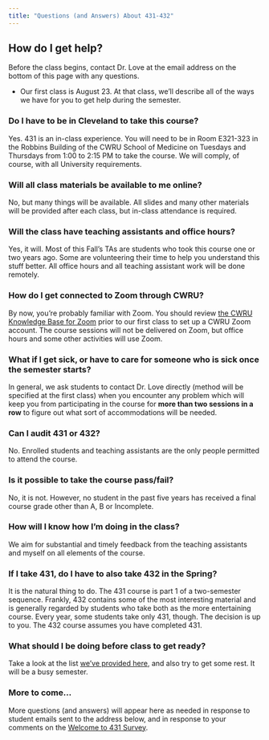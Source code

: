 ```yaml
---
title: "Questions (and Answers) About 431-432"
---
```


## How do I get help?

Before the class begins, contact Dr. Love at the email address on the bottom of this page with any questions. 

- Our first class is August 23. At that class, we'll describe all of the ways we have for you to get help during the semester. 

### Do I have to be in Cleveland to take this course?

Yes. 431 is an in-class experience. You will need to be in Room E321-323 in the Robbins Building of the CWRU School of Medicine on Tuesdays and Thursdays from 1:00 to 2:15 PM to take the course. We will comply, of course, with all University requirements.

### Will all class materials be available to me online?

No, but many things will be available. All slides and many other materials will be provided after each class, but in-class attendance is required. 

### Will the class have teaching assistants and office hours?

Yes, it will. Most of this Fall's TAs are students who took this course one or two years ago. Some are volunteering their time to help you understand this stuff better. All office hours and all teaching assistant work will be done remotely.

### How do I get connected to Zoom through CWRU?

By now, you're probably familiar with Zoom. You should review [the CWRU Knowledge Base for Zoom](https://case.edu/utech/help/knowledge-base/zoom/zoom-information) prior to our first class to set up a CWRU Zoom account. The course sessions will not be delivered on Zoom, but office hours and some other activities will use Zoom.

### What if I get sick, or have to care for someone who is sick once the semester starts?

In general, we ask students to contact Dr. Love directly (method will be specified at the first class) when you encounter any problem which will keep you from participating in the course for **more than two sessions in a row** to figure out what sort of accommodations will be needed.

### Can I audit 431 or 432?

No. Enrolled students and teaching assistants are the only people permitted to attend the course.

### Is it possible to take the course pass/fail?

No, it is not. However, no student in the past five years has received a final course grade other than A, B or Incomplete.

### How will I know how I'm doing in the class?

We aim for substantial and timely feedback from the teaching assistants and myself on all elements of the course.

### If I take 431, do I have to also take 432 in the Spring?

It is the natural thing to do. The 431 course is part 1 of a two-semester sequence. Frankly, 432 contains some of the most interesting material and is generally regarded by students who take both as the more entertaining course. Every year, some students take only 431, though. The decision is up to you. The 432 course assumes you have completed 431.

### What should I be doing before class to get ready?

Take a look at the list [we've provided here](index.html), and also try to get some rest. It will be a busy semester.

### More to come...

More questions (and answers) will appear here as needed in response to student emails sent to the address below, and in response to your comments on the [Welcome to 431 Survey](https://bit.ly/431-2021-welcome-survey).
